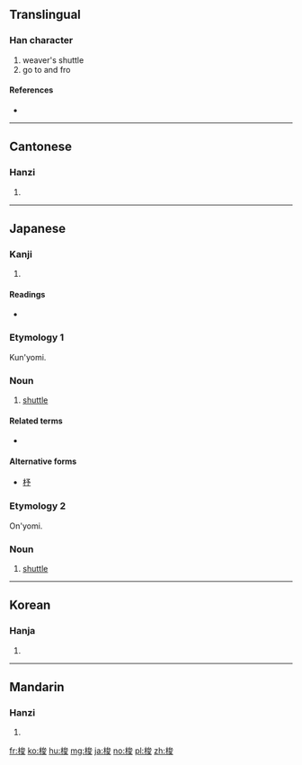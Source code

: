 ==Translingual==

===Han character===
{{Han char|rn=75|rad=木|as=07|sn=11|four=4394<sub>7</sub>|canj=木戈金水 (DICE)}}

# weaver's shuttle
# go to and fro

====References====
* {{Han ref|kx=0530.170|dkj=14878|dj=0918.140|hdz=21222.070|uh=68AD|ud=26797|bh=B1F4|bd=45556}}

----

==Cantonese==

===Hanzi===
{{yue-hanzi|jyut=|y=so1}}

# {{defn|lang=yue|sort=木07}}

----

==Japanese==

===Kanji===
{{ja-kanji|grade=|rs=木07}}

# {{defn|lang=ja|sort=木07}}

====Readings====
* {{ja-readings|on=[[さ]] (sa)|kun=[[ひ]] (hi)}}

===Etymology 1===
{{ja-kanjitab|ひ|yomi=k}}
Kun'yomi.

===Noun===
{{ja-noun|ひ}}

# {{context|weaving|lang=ja|sort=ひ}} [[shuttle]]

====Related terms====
* {{ja-r|筬|おさ}}

====Alternative forms====
* [[杼]]

===Etymology 2===
{{ja-kanjitab|さ|yomi=o}}
On'yomi.

===Noun===
{{ja-noun|さ}}

# {{context|weaving|lang=ja|sort=さ}} [[shuttle]]

----

==Korean==

===Hanja===
{{ko-hanja|hangeul=사|eumhun=|rv=sa|mr=sa|y=sa}}

# {{defn|lang=ko|sort=木07}}

----

==Mandarin==

===Hanzi===
{{cmn-hanzi|pin=[[suō]] ([[suo1]]), [[xùn]] ([[xun4]])|wg=so<sup>1</sup>, hsün<sup>4</sup>}}

# {{defn|lang=cmn|sort=木07}}

[[fr:梭]]
[[ko:梭]]
[[hu:梭]]
[[mg:梭]]
[[ja:梭]]
[[no:梭]]
[[pl:梭]]
[[zh:梭]]